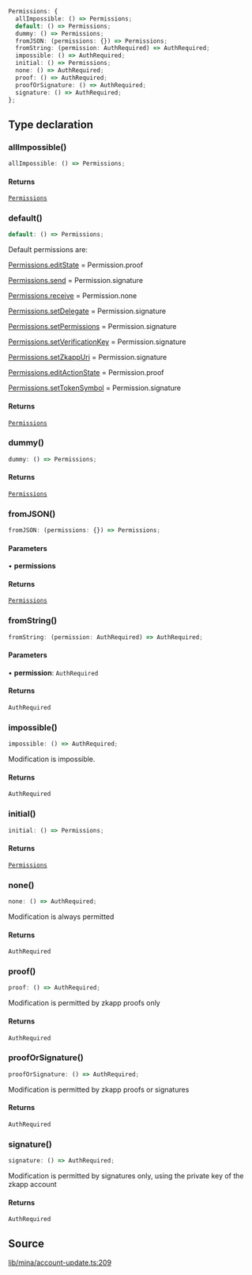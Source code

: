 ```ts
Permissions: {
  allImpossible: () => Permissions;
  default: () => Permissions;
  dummy: () => Permissions;
  fromJSON: (permissions: {}) => Permissions;
  fromString: (permission: AuthRequired) => AuthRequired;
  impossible: () => AuthRequired;
  initial: () => Permissions;
  none: () => AuthRequired;
  proof: () => AuthRequired;
  proofOrSignature: () => AuthRequired;
  signature: () => AuthRequired;
};
```

## Type declaration

### allImpossible()

```ts
allImpossible: () => Permissions;
```

#### Returns

[`Permissions`](../interfaces/Permissions.mdx)

### default()

```ts
default: () => Permissions;
```

Default permissions are:

  [Permissions.editState](../interfaces/Permissions.mdx#editstate) = Permission.proof

  [Permissions.send](../interfaces/Permissions.mdx#send) = Permission.signature

  [Permissions.receive](../interfaces/Permissions.mdx#receive) = Permission.none

  [Permissions.setDelegate](../interfaces/Permissions.mdx#setdelegate) = Permission.signature

  [Permissions.setPermissions](../interfaces/Permissions.mdx#setpermissions) = Permission.signature

  [Permissions.setVerificationKey](../interfaces/Permissions.mdx#setverificationkey) = Permission.signature

  [Permissions.setZkappUri](../interfaces/Permissions.mdx#setzkappuri) = Permission.signature

  [Permissions.editActionState](../interfaces/Permissions.mdx#editactionstate) = Permission.proof

  [Permissions.setTokenSymbol](../interfaces/Permissions.mdx#settokensymbol) = Permission.signature

#### Returns

[`Permissions`](../interfaces/Permissions.mdx)

### dummy()

```ts
dummy: () => Permissions;
```

#### Returns

[`Permissions`](../interfaces/Permissions.mdx)

### fromJSON()

```ts
fromJSON: (permissions: {}) => Permissions;
```

#### Parameters

• **permissions**

#### Returns

[`Permissions`](../interfaces/Permissions.mdx)

### fromString()

```ts
fromString: (permission: AuthRequired) => AuthRequired;
```

#### Parameters

• **permission**: `AuthRequired`

#### Returns

`AuthRequired`

### impossible()

```ts
impossible: () => AuthRequired;
```

Modification is impossible.

#### Returns

`AuthRequired`

### initial()

```ts
initial: () => Permissions;
```

#### Returns

[`Permissions`](../interfaces/Permissions.mdx)

### none()

```ts
none: () => AuthRequired;
```

Modification is always permitted

#### Returns

`AuthRequired`

### proof()

```ts
proof: () => AuthRequired;
```

Modification is permitted by zkapp proofs only

#### Returns

`AuthRequired`

### proofOrSignature()

```ts
proofOrSignature: () => AuthRequired;
```

Modification is permitted by zkapp proofs or signatures

#### Returns

`AuthRequired`

### signature()

```ts
signature: () => AuthRequired;
```

Modification is permitted by signatures only, using the private key of the zkapp account

#### Returns

`AuthRequired`

## Source

[lib/mina/account-update.ts:209](https://github.com/o1-labs/o1js/blob/fd7bd4b02f4f7cc1057cd423261d70c22275763a/src/lib/mina/account-update.ts#L209)
